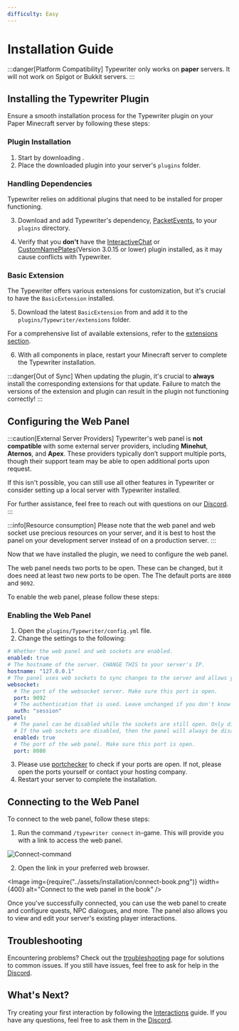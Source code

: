 ```yaml
---
difficulty: Easy
---
```



# Installation Guide

:::danger[Platform Compatibility]
Typewriter only works on **paper** servers. It will not work on Spigot or Bukkit servers.
:::

## Installing the Typewriter Plugin

Ensure a smooth installation process for the Typewriter plugin on your Paper Minecraft server by following these steps:

### Plugin Installation

1. Start by downloading <DownloadVersion />.
2. Place the downloaded plugin into your server's `plugins` folder.

### Handling Dependencies

Typewriter relies on additional plugins that need to be installed for proper functioning.

3. Download and add Typewriter's dependency, [PacketEvents](https://modrinth.com/plugin/packetevents/versions?l=paper), to your `plugins` directory.

4. Verify that you **don't** have the [InteractiveChat](https://www.spigotmc.org/resources/interactivechat-show-items-inventory-in-chat-custom-chat-keywords-bungee-velocity-support.75870/) or [CustomNamePlates](https://polymart.org/resource/customnameplates.2543)(Version 3.0.15 or lower) plugin installed, as it may cause conflicts with Typewriter.

### Basic Extension

The Typewriter offers various extensions for customization, but it's crucial to have the `BasicExtension` installed.

5. Download the latest `BasicExtension` from <DownloadVersion /> and add it to the `plugins/Typewriter/extensions` folder.

For a comprehensive list of available extensions, refer to the [extensions section](../../adapters).

6. With all components in place, restart your Minecraft server to complete the Typewriter installation.

:::danger[Out of Sync]
When updating the plugin, it's crucial to **always** install the corresponding extensions for that update. Failure to match the versions of the extension and plugin can result in the plugin not functioning correctly!
:::

## Configuring the Web Panel

:::caution[External Server Providers]
Typewriter's web panel is **not compatible** with some external server providers, including **Minehut**, **Aternos**, and **Apex**. These providers typically don’t support multiple ports, though their support team may be able to open additional ports upon request.  

If this isn't possible, you can still use all other features in Typewriter or consider setting up a local server with Typewriter installed.  

For further assistance, feel free to reach out with questions on our [Discord](https://discord.gg/HtbKyuDDBw).
:::

:::info[Resource consumption]
Please note that the web panel and web socket use precious resources on your server, and it is best to host the panel on your development server instead of on a production server.
:::

Now that we have installed the plugin, we need to configure the web panel.

The web panel needs two ports to be open. These can be changed, but it does need at least two new ports to be open. The
The default ports are `8080` and `9092`.

To enable the web panel, please follow these steps:

### Enabling the Web Panel

1. Open the `plugins/Typewriter/config.yml` file.
2. Change the settings to the following:

```yaml title="plugins/Typewriter/config.yml"
# Whether the web panel and web sockets are enabled.
enabled: true
# The hostname of the server. CHANGE THIS to your server's IP.
hostname: "127.0.0.1"
# The panel uses web sockets to sync changes to the server and allows you to work with multiple people at the same time.
websocket:
  # The port of the websocket server. Make sure this port is open.
  port: 9092
  # The authentication that is used. Leave unchanged if you don't know what you are doing.
  auth: "session"
panel:
  # The panel can be disabled while the sockets are still open. Only disable this if you know what you are doing.
  # If the web sockets are disabled, then the panel will always be disabled.
  enabled: true
  # The port of the web panel. Make sure this port is open.
  port: 8080
```

3. Please use [portchecker](https://portchecker.co/) to check if your ports are open. If not, please open the ports yourself or contact your hosting company.
4. Restart your server to complete the installation.

## Connecting to the Web Panel

To connect to the web panel, follow these steps:

1. Run the command `/typewriter connect` in-game. This will provide you with a link to access the web panel.

![Connect-command](../assets/installation/connect-command.gif)

2. Open the link in your preferred web browser.

<Image img={require("../assets/installation/connect-book.png")} width={400} alt="Connect to the web panel in the book" />

Once you've successfully connected, you can use the web panel to create and configure quests, NPC dialogues, and more. The panel also allows you to view and edit your server's existing player interactions.

## Troubleshooting

Encountering problems? Check out the [troubleshooting](../06-troubleshooting/index.mdx) page for solutions to common issues.
If you still have issues, feel free to ask for help in the [Discord](https://discord.gg/HtbKyuDDBw).

## What's Next?

Try creating your first interaction by following the [Interactions](../03-creating-stories/01-interactions/index.mdx) guide. If you have any questions, feel free to ask them in the [Discord](https://discord.gg/HtbKyuDDBw).
